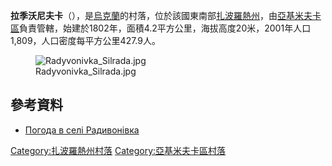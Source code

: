 {{coord|46|39|35|N|35|14|53|E|scale:100000|display=title}}

'''拉季沃尼夫卡'''（{{lang-uk|Радивонівка}}），是[[烏克蘭|烏克蘭]]的村落，位於該國東南部[[扎波羅熱州|扎波羅熱州]]，由[[亞基米夫卡區|亞基米夫卡區]]負責管轄，始建於1802年，面積4.2平方公里，海拔高度20米，2001年人口1,809，人口密度每平方公里427.9人。

[[Image:Radyvonivka_Silrada.jpg|right]]

==參考資料==
* [http://weather.in.ua/ua/zaporozhskaja/21965 Погода в селі Радивонівка] {{Wayback|url=http://weather.in.ua/ua/zaporozhskaja/21965 |date=20201124233338 }}

[[Category:扎波羅熱州村落|Category:扎波羅熱州村落]]
[[Category:亞基米夫卡區村落|Category:亞基米夫卡區村落]]


{{Zaporizhia-geo-stub}}